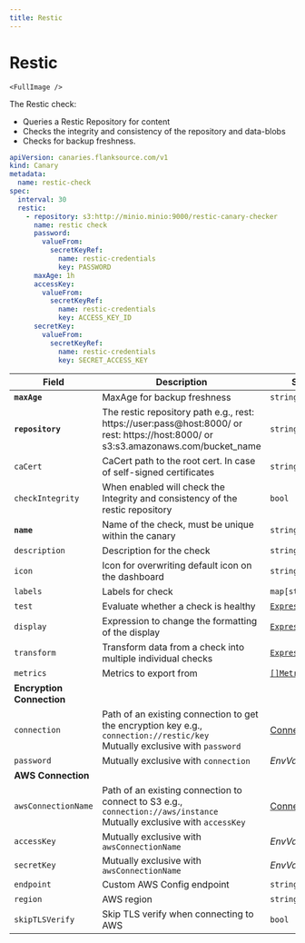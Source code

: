 ```yaml
---
title: Restic
---
```


# <Icon name="restic" /> Restic

    <FullImage />

The Restic check:

* Queries a Restic Repository for content
* Checks the integrity and consistency of the repository and data-blobs
* Checks for backup freshness.

```yaml
apiVersion: canaries.flanksource.com/v1
kind: Canary
metadata:
  name: restic-check
spec:
  interval: 30
  restic:
    - repository: s3:http://minio.minio:9000/restic-canary-checker
      name: restic check
      password:
        valueFrom:
          secretKeyRef:
            name: restic-credentials
            key: PASSWORD
      maxAge: 1h
      accessKey:
        valueFrom:
          secretKeyRef:
            name: restic-credentials
            key: ACCESS_KEY_ID
      secretKey:
        valueFrom:
          secretKeyRef:
            name: restic-credentials
            key: SECRET_ACCESS_KEY
```

| Field             | Description                                                  | Scheme                                            | Required |
| ----------------- | ------------------------------------------------------------ | -------------------------------------------------- | -------- |
| **`maxAge`**      | MaxAge for backup freshness                                  | `string`                                          | Yes      |
| **`repository`**  | The restic repository path e.g., rest: https://user:pass@host:8000/ or rest: https://host:8000/ or s3:s3.amazonaws.com/bucket_name | `string`                                          | Yes      |
| `caCert`          | CaCert path to the root cert. In case of self-signed certificates | `string`                                          |          |
| `checkIntegrity`  | When enabled will check the Integrity and consistency of the restic repository | `bool`                                            |          |
| **`name`**        | Name of the check, must be unique within the canary          | `string`                                          | Yes      |
| `description`     | Description for the check                                    | `string`                                          |          |
| `icon`            | Icon for overwriting default icon on the dashboard           | `string`                                          |          |
| `labels`          | Labels for check                                             | `map[string]string`                               |          |
| `test`            | Evaluate whether a check is healthy                          | [`Expression`](../concepts/health-evaluation)       |          |
| `display`         | Expression to change the formatting of the display           | [`Expression`](../concepts/display-formatting)      |          |
| `transform`       | Transform data from a check into multiple individual checks  | [`Expression`](../concepts/transforms)               |          |
| `metrics`         | Metrics to export from                                       | [`[]Metrics`](../concepts/metrics-exporter)         |          |
| **Encryption Connection** |  |  |          |
| `connection`      | Path of an existing connection to get the encryption key e.g., `connection://restic/key` <br />Mutually exclusive with `password` <br /><Commercial /> | [Connection](../concepts/connections)             |          |
| `password`        | <SkipOSS>Mutually exclusive with `connection`</SkipOSS>                           | <CommonLink to="authentication" anchor="envvar">*EnvVar*</CommonLink> | Yes      |
| **AWS Connection** |  |  |          |
| `awsConnectionName` | Path of an existing connection to connect to S3 e.g., `connection://aws/instance` <br />Mutually exclusive with `accessKey` <br /><Commercial /> | [Connection](../concepts/connections)             |          |
| `accessKey`       | Mutually exclusive with `awsConnectionName`                  | <CommonLink to="authentication" anchor="envvar">*EnvVar*</CommonLink> | Yes      |
| `secretKey`       | Mutually exclusive with `awsConnectionName`                  | <CommonLink to="authentication" anchor="envvar">*EnvVar*</CommonLink> | Yes      |
| `endpoint`        | Custom AWS Config endpoint                                    | `string`                                          |          |
| `region`          | AWS region                                                   | `string`                                          |          |
| `skipTLSVerify`   | Skip TLS verify when connecting to AWS                        | `bool`                                            |          |
